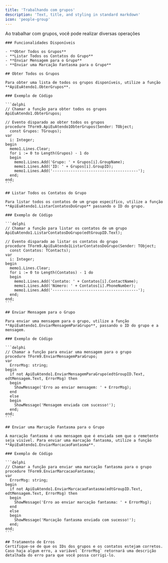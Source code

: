 ```yaml
---
title: 'Trabalhando com grupos'
description: 'Text, title, and styling in standard markdown'
icon: 'people-group'
---
```


   Ao trabalhar com grupos, você pode realizar diversas operações

    ### Funcionalidades Disponíveis

    - **Obter Todos os Grupos**
    - **Listar Todos os Contatos do Grupo**
    - **Enviar Mensagem para o Grupo**
    - **Enviar uma Marcação Fantasma para o Grupo**

    ## Obter Todos os Grupos

    Para obter uma lista de todos os grupos disponíveis, utilize a função **ApiEuAtendo1.ObterGrupos**.

    ### Exemplo de Código

    ```delphi
    // Chamar a função para obter todos os grupos
    ApiEuAtendo1.ObterGrupos;

    // Evento disparado ao obter todos os grupos
    procedure TForm9.ApiEuAtendo1ObterGrupos(Sender: TObject;
      const Grupos: TGroups);
    var
      i: Integer;
    begin
      memo1.Lines.Clear;
      for i := 0 to Length(Grupos) - 1 do
      begin
        memo1.Lines.Add('Grupo: ' + Grupos[i].GroupName);
        memo1.Lines.Add('ID: ' + Grupos[i].GroupID);
        memo1.Lines.Add('--------------------------------------');
      end;
    end;
    ```

    ## Listar Todos os Contatos do Grupo

    Para listar todos os contatos de um grupo específico, utilize a função **ApiEuAtendo1.ListarContatosDoGrupo** passando o ID do grupo.

    ### Exemplo de Código

    ```delphi
    // Chamar a função para listar os contatos de um grupo
    ApiEuAtendo1.ListarContatosDoGrupo(edtGroupID.Text);

    // Evento disparado ao listar os contatos do grupo
    procedure TForm9.ApiEuAtendo1ListarContatosDoGrupo(Sender: TObject;
      const Contatos: TContacts);
    var
      i: Integer;
    begin
      memo1.Lines.Clear;
      for i := 0 to Length(Contatos) - 1 do
      begin
        memo1.Lines.Add('Contato: ' + Contatos[i].ContactName);
        memo1.Lines.Add('Número: ' + Contatos[i].PhoneNumber);
        memo1.Lines.Add('--------------------------------------');
      end;
    end;
    ```

    ## Enviar Mensagem para o Grupo

    Para enviar uma mensagem para o grupo, utilize a função **ApiEuAtendo1.EnviarMensagemParaGrupo**, passando o ID do grupo e a mensagem.

    ### Exemplo de Código

    ```delphi
    // Chamar a função para enviar uma mensagem para o grupo
    procedure TForm9.EnviarMensagemParaGrupo;
    var
      ErrorMsg: string;
    begin
      if not ApiEuAtendo1.EnviarMensagemParaGrupo(edtGroupID.Text, edtMensagem.Text, ErrorMsg) then
      begin
        ShowMessage('Erro ao enviar mensagem: ' + ErrorMsg);
      end
      else
      begin
        ShowMessage('Mensagem enviada com sucesso!');
      end;
    end;
    ```

    ## Enviar uma Marcação Fantasma para o Grupo

    A marcação fantasma é uma mensagem que é enviada sem que o remetente seja visível. Para enviar uma marcação fantasma, utilize a função **ApiEuAtendo1.EnviarMarcacaoFantasma**.

    ### Exemplo de Código

    ```delphi
    // Chamar a função para enviar uma marcação fantasma para o grupo
    procedure TForm9.EnviarMarcacaoFantasma;
    var
      ErrorMsg: string;
    begin
      if not ApiEuAtendo1.EnviarMarcacaoFantasma(edtGroupID.Text, edtMensagem.Text, ErrorMsg) then
      begin
        ShowMessage('Erro ao enviar marcação fantasma: ' + ErrorMsg);
      end
      else
      begin
        ShowMessage('Marcação fantasma enviada com sucesso!');
      end;
    end;
    ```

    ## Tratamento de Erros
    Certifique-se de que os IDs dos grupos e os contatos estejam corretos. Caso haja algum erro, a variável `ErrorMsg` retornará uma descrição detalhada do erro para que você possa corrigi-lo.
